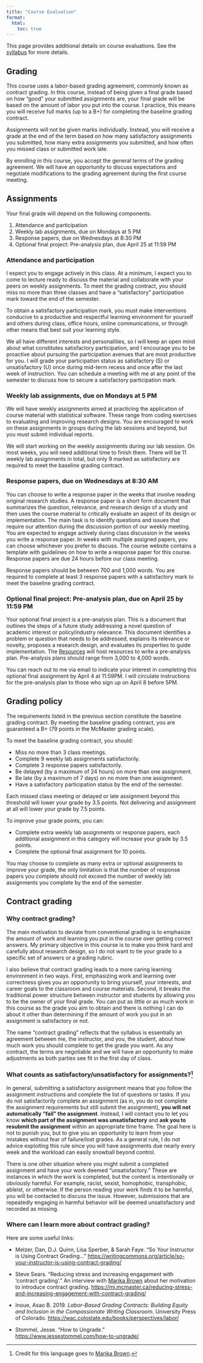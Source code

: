 ```yaml
---
title: "Course Evaluation"
format:
  html:
    toc: true
---
```


This page provides additional details on course evaluations. See the [syllabus](/syllabus.qmd) for more details.

## Grading

This course uses a labor-based grading agreement, commonly known as contract grading. In this course, instead of being given a final grade based on how “good” your submitted assignments are, your final grade will be based on the amount of labor you put into the course. I practice, this means you will receive full marks (up to a B+) for completing the baseline grading contract.

Assignments will not be given marks individually. Instead, you will receive a grade at the end of the term based on how many satisfactory assignments you submitted, how many extra assignments you submitted, and how often you missed class or submitted work late.

By enrolling in this course, you accept the general terms of the grading agreement. We will have an opportunity to discuss expectations and negotiate modifications to the grading agreement during the first course meeting. 

<!-- The Course Policies section below outlines the contract grading policies in more detail. -->

## Assignments

Your final grade will depend on the following components.

1. Attendance and participation
2. Weekly lab assignments, due on Mondays at 5 PM
3. Response papers, due on Wednesdays at 8:30 PM
4. Optional final project: Pre-analysis plan, due April 25 at 11:59 PM


### Attendance and participation

I expect you to engage actively in this class. At a minimum, I expect you to come to lecture ready to discuss the material and collaborate with your peers on weekly assignments. To meet the grading contract, you should miss no more than three classes and have a “satisfactory” participation mark toward the end of the semester.

To obtain a satisfactory participation mark, you must make interventions conducive to a productive and respectful learning environment for yourself and others during class, office hours, online communications, or through other means that best suit your learning style.

We all have different interests and personalities, so I will keep an open mind about what constitutes satisfactory participation, and I encourage you to be proactive about pursuing the participation avenues that are most productive for you. I will grade your participation status as satisfactory (S) or unsatisfactory (U) once during mid-term recess and once after the last week of instruction. You can schedule a meeting with me at any point of the semester to discuss how to secure a satisfactory participation mark.

### Weekly lab assignments, due on Mondays at 5 PM

We will have weekly assignments aimed at practicing the application of course material with statistical software. These range from coding exercises to evaluating and improving research designs. You are encouraged to work on these assignments in groups during the lab sessions and beyond, but you must submit individual reports.

We will start working on the weekly assignments during our lab session. On most weeks, you will need additional time to finish them. There will be 11 weekly lab assignments in total, but only 9 marked as satisfactory are required to meet the baseline grading contract.

### Response papers, due on Wednesdays at 8:30 AM

You can choose to write a response paper in the weeks that involve reading original research studies. A response paper is a short form document that summarizes the question, relevance, and research design of a study and then uses the course material to critically evaluate an aspect of its design or implementation. The main task is to identify questions and issues that require our attention during the discussion portion of our weekly meeting. You are expected to engage actively during class discussion in the weeks you write a response paper. In weeks with multiple assigned papers, you can choose whichever you prefer to discuss. The course website contains a template with guidelines on how to write a response paper for this course. Response papers are due 24 hours before our class meeting.

Response papers should be between 700 and 1,000 words. You are required to complete at least 3 response papers with a satisfactory mark to meet the baseline grading contract.


### Optional final project: Pre-analysis plan, due on April 25 by 11:59 PM

Your optional final project is a pre-analysis plan. This is a document that outlines the steps of a future study addressing a novel question of academic interest or policy/industry relevance. This document identifies a problem or question that needs to be addressed, explains its relevance or novelty, proposes a research design, and evaluates its properties to guide implementation. The [Resources](/resources.qmd) will host resources to write a pre-analysis plan. Pre-analysis plans should range from 3,000 to 4,000 words.

You can reach out to me via email to indicate your interest in completing this optional final assignment by April 4 at 11:59PM. I will circulate instructions for the pre-analysis plan to those who sign up on April 8 before 5PM.

## Grading policy

The requirements listed in the previous section constitute the baseline grading contract. By meeting the baseline grading contract, you are guaranteed a B+ (79 points in the McMaster grading scale).

To meet the baseline grading contract, you should:

- Miss no more than 3 class meetings.
- Complete 9 weekly lab assignments satisfactorily.
- Complete 3 response papers satisfactorily.
- Be delayed (by a maximum of 24 hours) on more than one assignment.
- Be late (by a maximum of 7 days) on no more than one assignment.
- Have a satisfactory participation status by the end of the semester.

Each missed class meeting or delayed or late assignment beyond this threshold will lower your grade by 3.5 points. Not delivering and assignment at all will lower your grade by 7.5 points.

To improve your grade points, you can:

- Complete extra weekly lab assignments or response papers, each additional assignment in this category will increase your grade by 3.5 points.
- Complete the optional final assignment for 10 points.

You may choose to complete as many extra or optional assignments to improve your grade, the only limitation is that the number of response papers you complete should not exceed the number of weekly lab assignments you complete by the end of the semester.

## Contract grading

### Why contract grading?

The main motivation to deviate from conventional grading is to emphasize the amount of work and learning you put in the course over getting correct answers. My primary objective in this course is to make you think hard and carefully about research design, so I do not want to tie your grade to a specific set of answers or a grading rubric.

I also believe that contract grading leads to a more caring learning environment in two ways. First, emphasizing work and learning over correctness gives you an opportunity to bring yourself, your interests, and career goals to the classroom and course materials. Second, it breaks the traditional power structure between instructor and students by allowing you to be the owner of your final grade. You can put as little or as much work in this course as the grade you aim to obtain and there is nothing I can do about it other than determining if the amount of work you put in an assignment is satisfactory or not.

The name "contract grading" reflects that the syllabus is essentially an agreement between me, the instructor, and you, the student, about how much work you should complete to get the grade you want. As any contract, the terms are negotiable and we will have an opportunity to make adjustments as both parties see fit in the first day of class.

### What counts as satisfactory/unsatisfactory for assignments?^[Credit for this language goes to [Marika Brown](https://marikabrown.com/).]

In general, submitting a satisfactory assignment means that you follow the assignment instructions and complete the list of questions or tasks. If you do not satisfactorily complete an assignment (as in, you do not complete the assignment requirements but still submit the assignment), **you will not automatically "fail" the assignment**. Instead, I will contact you to let you know **which part of the assignment was unsatisfactory** and **ask you to resubmit the assignment** within an appropriate time frame. The goal here is not to punish you, but to give you an opportunity to learn from your mistakes without fear of failure/lost grades. As a general rule, I do not advice exploiting this rule since you will have assignments due nearly every week and the workload can easily snowball beyond control.

There is one other situation where you might submit a completed assignment and have your work deemed "unsatisfactory." These are instances in which the work is completed, but the content is intentionally or obviously harmful. For example, racist, sexist, homophobic, transphobic, ableist, or otherwise. If the person reading your work finds it to be harmful, you will be contacted to discuss the issue. However, submissions that are repeatedly engaging in harmful behavior will be deemed unsatisfactory and recorded as missing.

### Where can I learn more about contract grading?

Here are some useful links:

- Melzer, Dan, D.J. Quinn, Lisa Sperber, & Sarah Faye. "So Your Instructor is Using Contract Grading…" <https://writingcommons.org/article/so-your-instructor-is-using-contract-grading/>

- Steve Sears. "Reducing stress and increasing engagement with 'contract grading'." An interview with [Marika Brown](https://marikabrown.com/) about her motivation to introduce contract grading. <https://mi.mcmaster.ca/reducing-stress-and-increasing-engagement-with-contract-grading/>

- Inoue, Asao B. 2019. *Labor-Based Grading Contracts: Building Equity and Inclusion in the Compassionate Writing Classroom.* University Press of Colorado. <https://wac.colostate.edu/books/perspectives/labor/>

- Stommel, Jesse. "How to Ungrade." <https://www.jessestommel.com/how-to-ungrade/>

